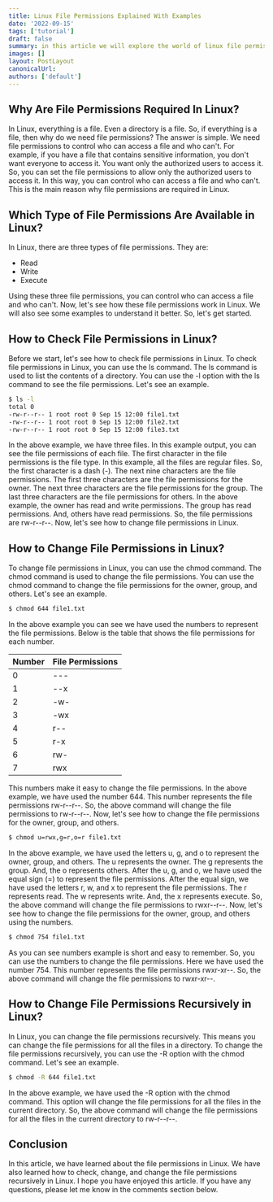 ```yaml
---
title: Linux File Permissions Explained With Examples
date: '2022-09-15'
tags: ['tutorial']
draft: false
summary: in this article we will explore the world of linux file permissions in detailes
images: []
layout: PostLayout
canonicalUrl:
authors: ['default']
---
```


<TOCInline toc={props.toc} asDisclosure />

## Why Are File Permissions Required In Linux?

In Linux, everything is a file. Even a directory is a file. So, if everything is a file, then why do we need file permissions? The answer is simple. We need file permissions to control who can access a file and who can't. For example, if you have a file that contains sensitive information, you don't want everyone to access it. You want only the authorized users to access it. So, you can set the file permissions to allow only the authorized users to access it. In this way, you can control who can access a file and who can't. This is the main reason why file permissions are required in Linux.

## Which Type of File Permissions Are Available in Linux?

In Linux, there are three types of file permissions. They are:

- Read
- Write
- Execute

Using these three file permissions, you can control who can access a file and who can't. Now, let's see how these file permissions work in Linux. We will also see some examples to understand it better. So, let's get started.

## How to Check File Permissions in Linux?

Before we start, let's see how to check file permissions in Linux. To check file permissions in Linux, you can use the ls command. The ls command is used to list the contents of a directory. You can use the -l option with the ls command to see the file permissions. Let's see an example.

```bash
$ ls -l
total 0
-rw-r--r-- 1 root root 0 Sep 15 12:00 file1.txt
-rw-r--r-- 1 root root 0 Sep 15 12:00 file2.txt
-rw-r--r-- 1 root root 0 Sep 15 12:00 file3.txt
```

In the above example, we have three files. In this example output, you can see the file permissions of each file. The first character in the file permissions is the file type. In this example, all the files are regular files. So, the first character is a dash (-). The next nine characters are the file permissions. The first three characters are the file permissions for the owner. The next three characters are the file permissions for the group. The last three characters are the file permissions for others. In the above example, the owner has read and write permissions. The group has read permissions. And, others have read permissions. So, the file permissions are rw-r--r--. Now, let's see how to change file permissions in Linux.

## How to Change File Permissions in Linux?

To change file permissions in Linux, you can use the chmod command. The chmod command is used to change the file permissions. You can use the chmod command to change the file permissions for the owner, group, and others. Let's see an example.

```bash
$ chmod 644 file1.txt
```

In the above example you can see we have used the numbers to represent the file permissions. Below is the table that shows the file permissions for each number.

| Number | File Permissions |
| ------ | ---------------- |
| 0      | ---              |
| 1      | --x              |
| 2      | -w-              |
| 3      | -wx              |
| 4      | r--              |
| 5      | r-x              |
| 6      | rw-              |
| 7      | rwx              |

This numbers make it easy to change the file permissions. In the above example, we have used the number 644. This number represents the file permissions rw-r--r--. So, the above command will change the file permissions to rw-r--r--. Now, let's see how to change the file permissions for the owner, group, and others.

```bash
$ chmod u=rwx,g=r,o=r file1.txt
```

In the above example, we have used the letters u, g, and o to represent the owner, group, and others. The u represents the owner. The g represents the group. And, the o represents others. After the u, g, and o, we have used the equal sign (=) to represent the file permissions. After the equal sign, we have used the letters r, w, and x to represent the file permissions. The r represents read. The w represents write. And, the x represents execute. So, the above command will change the file permissions to rwxr--r--. Now, let's see how to change the file permissions for the owner, group, and others using the numbers.

```bash
$ chmod 754 file1.txt
```

As you can see numbers example is short and easy to remember. So, you can use the numbers to change the file permissions. Here we have used the number 754. This number represents the file permissions rwxr-xr--. So, the above command will change the file permissions to rwxr-xr--.

## How to Change File Permissions Recursively in Linux?

In Linux, you can change the file permissions recursively. This means you can change the file permissions for all the files in a directory. To change the file permissions recursively, you can use the -R option with the chmod command. Let's see an example.

```bash
$ chmod -R 644 file1.txt
```

In the above example, we have used the -R option with the chmod command. This option will change the file permissions for all the files in the current directory. So, the above command will change the file permissions for all the files in the current directory to rw-r--r--.

## Conclusion

In this article, we have learned about the file permissions in Linux. We have also learned how to check, change, and change the file permissions recursively in Linux. I hope you have enjoyed this article. If you have any questions, please let me know in the comments section below.
